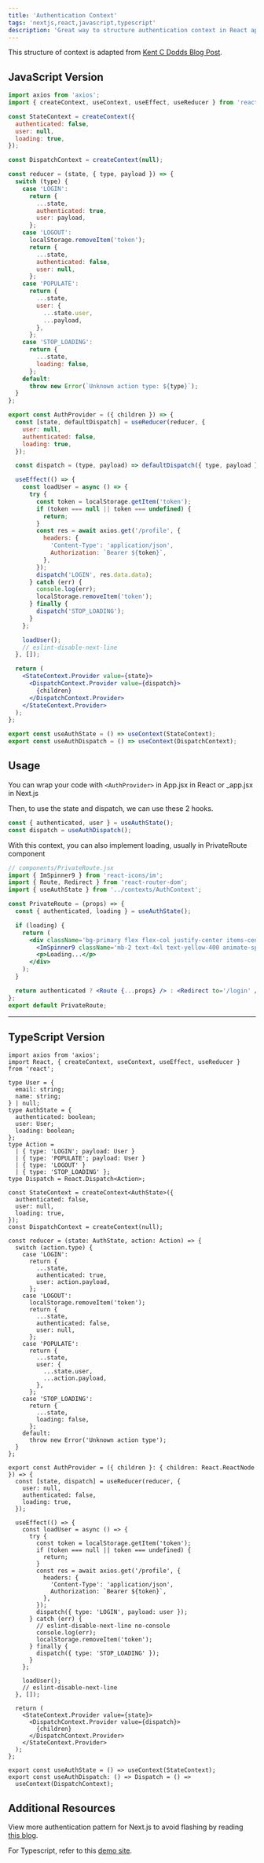 ```yaml
---
title: 'Authentication Context'
tags: 'nextjs,react,javascript,typescript'
description: 'Great way to structure authentication context in React apps.'
---
```


This structure of context is adapted from [Kent C Dodds Blog Post](https://kentcdodds.com/blog/how-to-use-react-context-effectively).

## JavaScript Version

```jsx
import axios from 'axios';
import { createContext, useContext, useEffect, useReducer } from 'react';

const StateContext = createContext({
  authenticated: false,
  user: null,
  loading: true,
});

const DispatchContext = createContext(null);

const reducer = (state, { type, payload }) => {
  switch (type) {
    case 'LOGIN':
      return {
        ...state,
        authenticated: true,
        user: payload,
      };
    case 'LOGOUT':
      localStorage.removeItem('token');
      return {
        ...state,
        authenticated: false,
        user: null,
      };
    case 'POPULATE':
      return {
        ...state,
        user: {
          ...state.user,
          ...payload,
        },
      };
    case 'STOP_LOADING':
      return {
        ...state,
        loading: false,
      };
    default:
      throw new Error(`Unknown action type: ${type}`);
  }
};

export const AuthProvider = ({ children }) => {
  const [state, defaultDispatch] = useReducer(reducer, {
    user: null,
    authenticated: false,
    loading: true,
  });

  const dispatch = (type, payload) => defaultDispatch({ type, payload });

  useEffect(() => {
    const loadUser = async () => {
      try {
        const token = localStorage.getItem('token');
        if (token === null || token === undefined) {
          return;
        }
        const res = await axios.get('/profile', {
          headers: {
            'Content-Type': 'application/json',
            Authorization: `Bearer ${token}`,
          },
        });
        dispatch('LOGIN', res.data.data);
      } catch (err) {
        console.log(err);
        localStorage.removeItem('token');
      } finally {
        dispatch('STOP_LOADING');
      }
    };

    loadUser();
    // eslint-disable-next-line
  }, []);

  return (
    <StateContext.Provider value={state}>
      <DispatchContext.Provider value={dispatch}>
        {children}
      </DispatchContext.Provider>
    </StateContext.Provider>
  );
};

export const useAuthState = () => useContext(StateContext);
export const useAuthDispatch = () => useContext(DispatchContext);
```

## Usage

You can wrap your code with `<AuthProvider>` in App.jsx in React or \_app.jsx in Next.js

Then, to use the state and dispatch, we can use these 2 hooks.

```jsx
const { authenticated, user } = useAuthState();
const dispatch = useAuthDispatch();
```

With this context, you can also implement loading, usually in PrivateRoute component

```jsx
// components/PrivateRoute.jsx
import { ImSpinner9 } from 'react-icons/im';
import { Route, Redirect } from 'react-router-dom';
import { useAuthState } from '../contexts/AuthContext';

const PrivateRoute = (props) => {
  const { authenticated, loading } = useAuthState();

  if (loading) {
    return (
      <div className='bg-primary flex flex-col justify-center items-center mt-20 min-h-screen'>
        <ImSpinner9 className='mb-2 text-4xl text-yellow-400 animate-spin' />
        <p>Loading...</p>
      </div>
    );
  }

  return authenticated ? <Route {...props} /> : <Redirect to='/login' />;
};
export default PrivateRoute;
```

---

## TypeScript Version

```tsx
import axios from 'axios';
import React, { createContext, useContext, useEffect, useReducer } from 'react';

type User = {
  email: string;
  name: string;
} | null;
type AuthState = {
  authenticated: boolean;
  user: User;
  loading: boolean;
};
type Action =
  | { type: 'LOGIN'; payload: User }
  | { type: 'POPULATE'; payload: User }
  | { type: 'LOGOUT' }
  | { type: 'STOP_LOADING' };
type Dispatch = React.Dispatch<Action>;

const StateContext = createContext<AuthState>({
  authenticated: false,
  user: null,
  loading: true,
});
const DispatchContext = createContext(null);

const reducer = (state: AuthState, action: Action) => {
  switch (action.type) {
    case 'LOGIN':
      return {
        ...state,
        authenticated: true,
        user: action.payload,
      };
    case 'LOGOUT':
      localStorage.removeItem('token');
      return {
        ...state,
        authenticated: false,
        user: null,
      };
    case 'POPULATE':
      return {
        ...state,
        user: {
          ...state.user,
          ...action.payload,
        },
      };
    case 'STOP_LOADING':
      return {
        ...state,
        loading: false,
      };
    default:
      throw new Error('Unknown action type');
  }
};

export const AuthProvider = ({ children }: { children: React.ReactNode }) => {
  const [state, dispatch] = useReducer(reducer, {
    user: null,
    authenticated: false,
    loading: true,
  });

  useEffect(() => {
    const loadUser = async () => {
      try {
        const token = localStorage.getItem('token');
        if (token === null || token === undefined) {
          return;
        }
        const res = await axios.get('/profile', {
          headers: {
            'Content-Type': 'application/json',
            Authorization: `Bearer ${token}`,
          },
        });
        dispatch({ type: 'LOGIN', payload: user });
      } catch (err) {
        // eslint-disable-next-line no-console
        console.log(err);
        localStorage.removeItem('token');
      } finally {
        dispatch({ type: 'STOP_LOADING' });
      }
    };

    loadUser();
    // eslint-disable-next-line
  }, []);

  return (
    <StateContext.Provider value={state}>
      <DispatchContext.Provider value={dispatch}>
        {children}
      </DispatchContext.Provider>
    </StateContext.Provider>
  );
};

export const useAuthState = () => useContext(StateContext);
export const useAuthDispatch: () => Dispatch = () =>
  useContext(DispatchContext);
```

## Additional Resources

View more authentication pattern for Next.js to avoid flashing by reading [this blog](/blog/nextjs-redirect-no-flashing).

For Typescript, refer to this [demo site](https://ts-auth.ehkswhyz.vercel.app).
